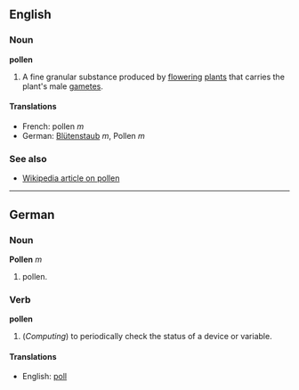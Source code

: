 ==English==
===Noun===
'''pollen'''

# A fine granular substance produced by [[flower]]ing [[plants]] that carries the plant's male [[gamete]]s.

====Translations====
*French: pollen ''m''
*German: [[Blütenstaub]] ''m'', Pollen ''m''

===See also===
*[[w:Pollen|Wikipedia article on pollen]]

----
==German==
===Noun===
'''Pollen''' ''m''

# pollen.

===Verb===
'''pollen'''

# (''Computing'') to periodically check the status of a device or variable.

====Translations====
*English: [[poll]]